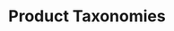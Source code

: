 ---
title: "Product Taxonomies"
description: "How to manage product taxonomies in the Spree dashboard"
---